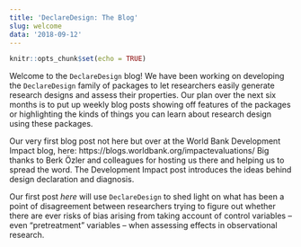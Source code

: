 ```yaml
---
title: 'DeclareDesign: The Blog'
slug: welcome
data: '2018-09-12'
---
```


```r
knitr::opts_chunk$set(echo = TRUE)
```

Welcome to the `DeclareDesign` blog! We have been working on developing the `DeclareDesign` family of packages to let researchers easily generate research designs and assess their properties. Our plan over the next six months is to put up weekly blog posts showing off features of the packages or highlighting the kinds of things you can learn about research design using these packages.

Our very first blog post not here but over at the World Bank Development Impact blog, here: https://blogs.worldbank.org/impactevaluations/ Big thanks to Berk &Ouml;zler and colleagues for hosting us there and helping us to spread the word. The Development Impact post introduces the ideas behind design declaration and diagnosis.

Our first post *here* will use `DeclareDesign` to shed light on what has been a point of disagreement between researchers trying to figure out whether there are ever risks of bias arising from taking account of control variables -- even "pretreatment" variables -- when assessing effects in observational research.  
